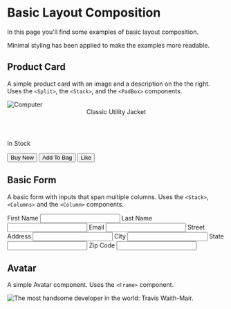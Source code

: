 
<Meta title="Examples/Basic" />

# Basic Layout Composition

In this page you'll find some examples of basic layout composition.

Minimal styling has been applied to make the examples more readable.

## Product Card

A simple product card with an image and a description on the the right. Uses the `<Split>`, the `<Stack>`, and the `<PadBox>` components.

<Canvas withSource="open">
  <Story name="Product Card">
    <Split fraction="1/4" gutter="none">
      <img src={jacketPic} alt="Computer" />
      <Stack as={PadBox} padding="lg" gutter="lg">
        <header>
          <span>Classic Utility Jacket</span>
        </header>
        <p>In Stock</p>
        <div>
          <button>Buy Now</button>
          <button>Add To Bag</button>
          <button>Like</button>
        </div>
      </Stack>
    </Split>
  </Story>
</Canvas>

## Basic Form

A basic form with inputs that span multiple columns. Uses the `<Stack>`, `<Columns>` and the `<Column>` components.

<Canvas withSource="open">
  <Story name="Form">
    <Columns as="form" gutter="lg" columns={6}>
      <Column span={3}>
        <Stack as="label" gutter="md">
          First Name
          <input type="text" />
        </Stack>
      </Column>
      <Column span={3}>
        <Stack as="label" gutter="md">
          Last Name
          <input type="text" />
        </Stack>
      </Column>
      <Column span={4}>
        <Stack as="label" gutter="md">
          Email
          <input type="text" />
        </Stack>
      </Column>
      <Column span={6}>
        <Stack as="label" gutter="md">
          Street Address
          <input type="text" />
        </Stack>
      </Column>
      <Column span={2}>
        <Stack as="label" gutter="md">
          City
          <input type="text" />
        </Stack>
      </Column>
      <Column span={2}>
        <Stack as="label" gutter="md">
          State
          <input type="text" />
        </Stack>
      </Column>
      <Column span={2}>
        <Stack as="label" gutter="md">
          Zip Code
          <input type="text" />
        </Stack>
      </Column>
    </Columns>
  </Story>
</Canvas>

## Avatar

A simple Avatar component. Uses the `<Frame>` component.

<Canvas withSource="open">
  <Story name="Avatar">
    <Frame
      ratio={[1, 1]}
      style={{ borderRadius: "50%", width: "100px", height: "100px" }}
    >
      <img
        src="https://avatars.githubusercontent.com/u/5460770?v=4"
        alt="The most handsome developer in the world: Travis Waith-Mair."
      />
    </Frame>
  </Story>
</Canvas>

